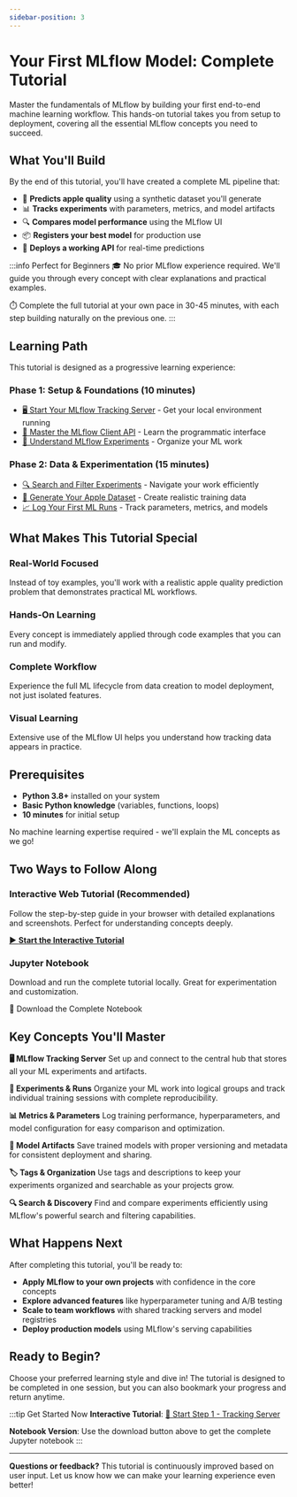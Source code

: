 ```yaml
---
sidebar-position: 3
---
```



# Your First MLflow Model: Complete Tutorial

Master the fundamentals of MLflow by building your first end-to-end machine learning workflow. This hands-on tutorial takes you from setup to deployment, covering all the essential MLflow concepts you need to succeed.

## What You'll Build

By the end of this tutorial, you'll have created a complete ML pipeline that:

- 🎯 **Predicts apple quality** using a synthetic dataset you'll generate
- 📊 **Tracks experiments** with parameters, metrics, and model artifacts
- 🔍 **Compares model performance** using the MLflow UI
- 📦 **Registers your best model** for production use
- 🚀 **Deploys a working API** for real-time predictions

:::info Perfect for Beginners
🎓 No prior MLflow experience required. We'll guide you through every concept with clear explanations and practical examples.

⏱️ Complete the full tutorial at your own pace in 30-45 minutes, with each step building naturally on the previous one.
:::

## Learning Path

This tutorial is designed as a progressive learning experience:

### **Phase 1: Setup & Foundations** (10 minutes)

- [🖥️ Start Your MLflow Tracking Server](/ml/getting-started/logging-first-model/step1-tracking-server) - Get your local environment running
- [🔌 Master the MLflow Client API](/ml/getting-started/logging-first-model/step2-mlflow-client) - Learn the programmatic interface
- [📁 Understand MLflow Experiments](/ml/getting-started/logging-first-model/step3-create-experiment) - Organize your ML work

### **Phase 2: Data & Experimentation** (15 minutes)

- [🔍 Search and Filter Experiments](/ml/getting-started/logging-first-model/step4-experiment-search) - Navigate your work efficiently
- [🍎 Generate Your Apple Dataset](/ml/getting-started/logging-first-model/step5-synthetic-data) - Create realistic training data
- [📈 Log Your First ML Runs](/ml/getting-started/logging-first-model/step6-logging-a-run) - Track parameters, metrics, and models

## What Makes This Tutorial Special

### **Real-World Focused**

Instead of toy examples, you'll work with a realistic apple quality prediction problem that demonstrates practical ML workflows.

### **Hands-On Learning**

Every concept is immediately applied through code examples that you can run and modify.

### **Complete Workflow**

Experience the full ML lifecycle from data creation to model deployment, not just isolated features.

### **Visual Learning**

Extensive use of the MLflow UI helps you understand how tracking data appears in practice.

## Prerequisites

- **Python 3.8+** installed on your system
- **Basic Python knowledge** (variables, functions, loops)
- **10 minutes** for initial setup

No machine learning expertise required - we'll explain the ML concepts as we go!

## Two Ways to Follow Along

### **Interactive Web Tutorial** (Recommended)

Follow the step-by-step guide in your browser with detailed explanations and screenshots. Perfect for understanding concepts deeply.

[▶️ **Start the Interactive Tutorial**](/ml/getting-started/logging-first-model/step1-tracking-server)

### **Jupyter Notebook**

Download and run the complete tutorial locally. Great for experimentation and customization.

<NotebookDownloadButton href="https://raw.githubusercontent.com/mlflow/mlflow/master/docs/docs/classic-ml/getting-started/logging-first-model/notebooks/logging-first-model.ipynb">📓 Download the Complete Notebook</NotebookDownloadButton>

## Key Concepts You'll Master

**🖥️ MLflow Tracking Server**
Set up and connect to the central hub that stores all your ML experiments and artifacts.

**🔬 Experiments & Runs**
Organize your ML work into logical groups and track individual training sessions with complete reproducibility.

**📊 Metrics & Parameters**
Log training performance, hyperparameters, and model configuration for easy comparison and optimization.

**🤖 Model Artifacts**
Save trained models with proper versioning and metadata for consistent deployment and sharing.

**🏷️ Tags & Organization**
Use tags and descriptions to keep your experiments organized and searchable as your projects grow.

**🔍 Search & Discovery**
Find and compare experiments efficiently using MLflow's powerful search and filtering capabilities.

## What Happens Next

After completing this tutorial, you'll be ready to:

- **Apply MLflow to your own projects** with confidence in the core concepts
- **Explore advanced features** like hyperparameter tuning and A/B testing
- **Scale to team workflows** with shared tracking servers and model registries
- **Deploy production models** using MLflow's serving capabilities

## Ready to Begin?

Choose your preferred learning style and dive in! The tutorial is designed to be completed in one session, but you can also bookmark your progress and return anytime.

:::tip Get Started Now
**Interactive Tutorial**: [🚀 Start Step 1 - Tracking Server](/ml/getting-started/logging-first-model/step1-tracking-server)

**Notebook Version**: Use the download button above to get the complete Jupyter notebook
:::

---

**Questions or feedback?** This tutorial is continuously improved based on user input. Let us know how we can make your learning experience even better!
